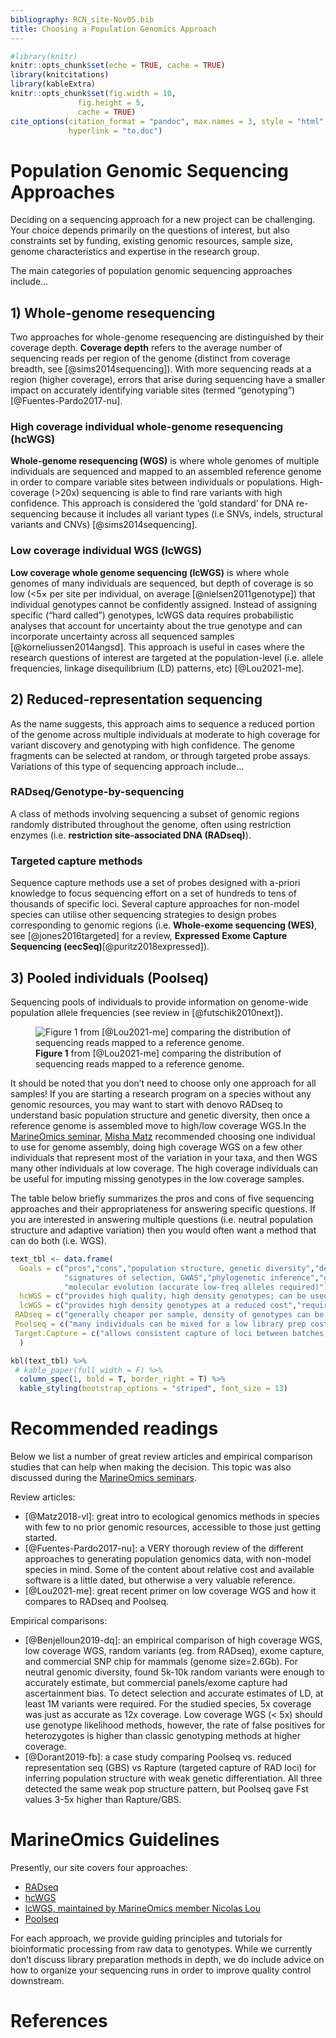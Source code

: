 ```yaml
---
bibliography: RCN_site-Nov05.bib
title: Choosing a Population Genomics Approach
---
```


```r
#library(knitr)
knitr::opts_chunk$set(echo = TRUE, cache = TRUE)
library(knitcitations)
library(kableExtra)
knitr::opts_chunk$set(fig.width = 10,
               fig.height = 5,
               cache = TRUE)
cite_options(citation_format = "pandoc", max.names = 3, style = "html",
             hyperlink = "to.doc")
```

# Population Genomic Sequencing Approaches
Deciding on a sequencing approach for a new project can be challenging. Your choice depends primarily on the questions of interest, but also constraints set by funding, existing genomic resources, sample size, genome characteristics and expertise in the research group.

The main categories of population genomic sequencing approaches include...

## 1) Whole-genome resequencing
Two approaches for whole-genome resequencing are distinguished by their coverage depth. **Coverage depth** refers to the average number of sequencing reads per region of the genome (distinct from coverage breadth, see [@sims2014sequencing]). With more sequencing reads at a region (higher coverage), errors that arise during sequencing have a smaller impact on accurately identifying variable sites (termed “genotyping”) [@Fuentes-Pardo2017-nu].

### High coverage individual whole-genome resequencing (hcWGS)  {.unlisted .unnumbered}
**Whole-genome resequencing (WGS)** is where whole genomes of multiple individuals are sequenced and mapped to an assembled reference genome in order to compare variable sites between individuals or populations.
High-coverage (>20x) sequencing is able to find rare variants with high confidence. This approach is considered the 'gold standard' for DNA re-sequencing because it includes all variant types (i.e SNVs, indels, structural variants and CNVs) [@sims2014sequencing].

### Low coverage individual WGS (lcWGS)  {.unlisted .unnumbered}
**Low coverage whole genome sequencing (lcWGS)** is where whole genomes of many individuals are sequenced, but depth of coverage is so low (<5× per site per individual, on average [@nielsen2011genotype]) that individual genotypes cannot be confidently assigned. Instead of assigning specific (“hard called") genotypes, lcWGS data requires probabilistic analyses that account for uncertainty about the true genotype and can incorporate uncertainty across all sequenced samples [@korneliussen2014angsd]. This approach is useful in cases where the research questions of interest are targeted at the population-level (i.e. allele frequencies, linkage disequilibrium (LD) patterns, etc) [@Lou2021-me].

## 2) Reduced-representation sequencing
As the name suggests, this approach aims to sequence a reduced portion of the genome across multiple individuals at moderate to high coverage for variant discovery and genotyping with high confidence. The genome fragments can be selected at random, or through targeted probe assays. Variations of this type of sequencing approach include...

### RADseq/Genotype-by-sequencing  {.unlisted .unnumbered}
A class of methods involving sequencing a subset of genomic regions randomly distributed throughout the genome, often using restriction enzymes (i.e. **restriction site-associated DNA (RADseq)**).

### Targeted capture methods  {.unlisted .unnumbered}
Sequence capture methods use a set of probes designed with a-priori knowledge to focus sequencing effort on a set of hundreds to tens of thousands of specific loci. Several capture approaches for non-model species can utilise other sequencing strategies to design probes corresponding to genomic regions (i.e. **Whole-exome sequencing (WES)**, see [@jones2016targeted] for a review, **Expressed Exome Capture Sequencing (eecSeq)**[@puritz2018expressed]).  

## 3) Pooled individuals (Poolseq)
Sequencing pools of individuals to provide information on genome-wide population allele frequencies (see review in [@futschik2010next]).


![**Figure 1** from [@Lou2021-me] comparing the distribution of sequencing reads mapped to a reference genome.](images/mec16077-fig-0001-m.jpg)



It should be noted that you don’t need to choose only one approach for all samples! If you are starting a research program on a species without any genomic resources, you may want to start with denovo RADseq to understand basic population structure and genetic diversity, then once a reference genome is assembled move to high/low coverage WGS.In the [MarineOmics seminar](https://marineomics.github.io/panels.html), [Misha Matz](https://matzlab.weebly.com/) recommended choosing one individual to use for genome assembly, doing high coverage WGS on a few other individuals that represent most of the variation in your taxa, and then WGS many other individuals at low coverage. The high coverage individuals can be useful for imputing missing genotypes in the low coverage samples.

The table below briefly summarizes the pros and cons of five sequencing approaches and their appropriateness for answering specific questions. If you are interested in answering multiple questions (i.e. neutral population structure and adaptive variation) then you would often want a method that can do both (i.e. WGS).


```r
text_tbl <- data.frame(
  Goals = c("pros","cons","population structure, genetic diversity","demography (mig. rates, pop. size through time)",
            "signatures of selection, GWAS","phylogenetic inference","genetic crosses/mapping panels",
            "molecular evolution (accurate low-freq alleles required)"),
  hcWGS = c("provides high quality, high density genotypes; can be used to improve development of a reference genome","most expensive per sample, requires a reference genome assembly, large computational resources","great, but cheaper methods work almost as well","great if incorporating haplotype-based methods ","great","computationally challenging, but good at all divergence levels ","expensive","best"),
  lcWGS = c("provides high density genotypes at a reduced cost","requires a reference, can produce false (+) heterozygotes, sensitive to batch effects, may be inappropriate to use individual SNP calls for some analyses","good, but limited to popgen analyses based on genotype likelihoods ","good, esp. with some high coverage samples to help with imputation","good","good for tree shapes but not branch lengths, good for extracting organelle sequences and cost-effective primers for species and hybrid ID studies ","great","poor"),
 RADseq = c("generally cheaper per sample, density of genotypes can be tuned to fit question, does not require a reference","only 1-5% of genome covered which limits studies on adaptive variation, de novo assembly can result in paralogs without quality control, can be hard to capture the same loci between batches","great, esp. for many samples","good for methods based on site frequency spectrum (eg moments), but not ideal for methods using extended haplotype or phasing info","hotly debated, but unless your genome is way too big, WGS is the way to go","good at shallow to medium divergence levels, but need to play with filtering parameters ", "great as it allows for many invididuals","poor" ),
 Poolseq = c("many individuals can be mixed for a low library prep cost, only option for some larval studies","need higher sequencing depth so it can be more expensive than RAD (but less than other options), no info on individual genotypes (duh), requires a reference, requires some replicates to account for batch effects","good for methods that only use allele frequencies, won't work for individual based methods (eg Admixture)","active area of method development, but still not common except in cases of multiple temporal samples [@nielsen2020bc] ","good if covering majority of the genome","would work in certain situations","maybe","poor"),
 Target.Capture = c("allows consistent capture of loci between batches, good for sequencing targeted regions across many samples","expensive to start a new project and requires reference of some kind to design baits (unless using method like eecSeq), only gives info on targeted region so can result in ascertainment bias for some analyses","ascertainment bias is likely to skew results, esp. for measures of genetic diversity","likely not appropriate due to ascertainment bias","only works for targeted regions ","an improvement over RAD as there will be less missing data among samples","poor","good if only interested in targeted regions")
  )

kbl(text_tbl) %>%
 # kable_paper(full_width = F) %>%
  column_spec(1, bold = T, border_right = T) %>%
  kable_styling(bootstrap_options = "striped", font_size = 13)

```

# Recommended readings  
Below we list a number of great review articles and empirical comparison studies that can help when making the decision. This topic was also discussed during the [MarineOmics seminars](https://marineomics.github.io/panels.html).  

Review articles:

* [@Matz2018-vl]: great intro to ecological genomics methods in species with few to no prior genomic resources, accessible to those just getting started.  
* [@Fuentes-Pardo2017-nu]: a VERY thorough review of the different approaches to generating population genomics data, with non-model species in mind. Some of the content about relative cost and available software is a little dated, but otherwise a very valuable reference.   
* [@Lou2021-me]: great recent primer on low coverage WGS and how it compares to RADseq and Poolseq.

Empirical comparisons:  

* [@Benjelloun2019-dq]: an empirical comparison of high coverage WGS, low coverage WGS, random variants (eg. from RADseq), exome capture, and commercial SNP chip for mammals (genome size=2.6Gb). For neutral genomic diversity, found 5k-10k random variants were enough to accurately estimate, but commercial panels/exome capture had ascertainment bias. To detect selection and accurate estimates of LD, at least 1M variants were required. For the studied species, 5x coverage was just as accurate as 12x coverage. Low coverage WGS (< 5x) should use genotype likelihood methods, however, the rate of false positives for heterozygotes is higher than classic genotyping methods at higher coverage.
* [@Dorant2019-fb]: a case study comparing Poolseq vs. reduced representation seq (GBS) vs Rapture (targeted capture of RAD loci) for inferring population structure with weak genetic differentiation. All three detected the same weak pop structure pattern, but Poolseq gave Fst values 3-5x higher than Rapture/GBS.     

# MarineOmics Guidelines
Presently, our site covers four approaches:

* [RADseq](RADseq.html)  
* [hcWGS](WGS_intro.html)
* [lcWGS, maintained by MarineOmics member Nicolas Lou](https://github.com/therkildsen-lab/genomic-data-analysis/blob/master/lcwgs_data_analysis.md)
* [Poolseq](poolseq.html)


For each approach, we provide guiding principles and tutorials for bioinformatic processing from raw data to genotypes. While we currently don't discuss library preparation methods in depth, we do include advice on how to organize your sequencing runs in order to improve quality control downstream.  


# References
